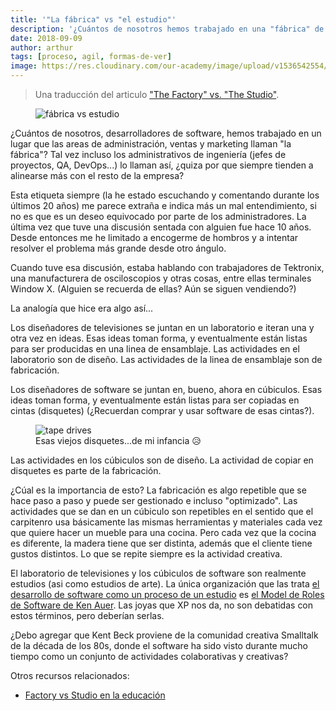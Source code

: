 ```yaml
---
title: '"La fábrica" vs "el estudio"'
description: '¿Cuántos de nosotros hemos trabajado en una "fábrica" de software este término "fábrica" quizá sea un malentendido.'
date: 2018-09-09
author: arthur
tags: [proceso, agil, formas-de-ver]
image: https://res.cloudinary.com/our-academy/image/upload/v1536542554/articles/factory-vs-studio.jpg
---
```



> Una traducción del articulo ["The Factory" vs. "The Studio"](http://patricklogan.blogspot.com/2003_08_31_patricklogan_archive.html).

<figure>
  <Image src="factory-vs-studio" alt="fábrica vs estudio" />
</figure>

¿Cuántos de nosotros, desarrolladores de software, hemos trabajado en un
lugar que las areas de administración, ventas y marketing llaman "la
fábrica"? Tal vez incluso los administrativos de ingeniería (jefes de
proyectos, QA, DevOps...) lo llaman así, ¿quiza por que siempre tienden a
alinearse más con el resto de la empresa?

Esta etiqueta siempre (la he estado escuchando y comentando durante los
últimos 20 años) me parece extraña e indica más un mal entendimiento, si
no es que es un deseo equivocado por parte de los administradores. La
última vez que tuve una discusión sentada con alguien fue hace 10 años.
Desde entonces me he limitado a encogerme de hombros y a intentar resolver
el problema más grande desde otro ángulo.

Cuando tuve esa discusión, estaba hablando con trabajadores de Tektronix,
una manufacturera de osciloscopios y otras cosas, entre ellas terminales
Window X. (Alguien se recuerda de ellas? Aún se siguen vendiendo?)

La analogía que hice era algo así...

Los diseñadores de televisiones se juntan en un laboratorio e iteran una y
otra vez en ideas. Esas ideas toman forma, y eventualmente están listas
para ser producidas en una linea de ensamblaje. Las actividades en el
laboratorio son de diseño. Las actividades de la linea de ensamblaje son
de fabricación.

Los diseñadores de software se juntan en, bueno, ahora en cúbiculos. Esas
ideas toman forma, y eventualmente están listas para ser copiadas en
cintas (disquetes) (¿Recuerdan comprar y usar software de esas cintas?).

<figure>
  <img
    src="https://upload.wikimedia.org/wikipedia/commons/3/39/Dds_tape_drive_01.jpg"
    alt="tape drives"
  />
  <figcaption>Esas viejos disquetes...de mi infancia 😥</figcaption>
</figure>

Las actividades en los cúbiculos son de diseño. La actividad de copiar en
disquetes es parte de la fabricación.

¿Cúal es la importancia de esto? La fabricación es algo repetible que se
hace paso a paso y puede ser gestionado e incluso "optimizado". Las
actividades que se dan en un cúbiculo son repetibles en el sentido que el
carpitenro usa básicamente las mismas herramientas y materiales cada vez
que quiere hacer un mueble para una cocina. Pero cada vez que la cocina es
diferente, la madera tiene que ser distinta, además que el cliente tiene
gustos distintos. Lo que se repite siempre es la actividad creativa.

El laboratorio de televisiones y los cúbiculos de software son realmente
estudios (asi como estudios de arte). La única organización que las trata [el desarrollo de software como un proceso de un estudio](http://www.rolemodelsoftware.com/moreAboutUs/publications/apprenticeshipInASoftwareStudio.php?PHPSESSID=04be1d37cd72fb4c4eae204d8c0dd895) es [el Model de Roles de Software de Ken Auer](http://www.rolemodelsoft.com/). Las joyas que XP nos da, no son debatidas con estos términos, pero
deberían serlas.

¿Debo agregar que Kent Beck proviene de la comunidad creativa Smalltalk de
la década de los 80s, donde el software ha sido visto durante mucho tiempo
como un conjunto de actividades colaborativas y creativas?

Otros recursos relacionados:

- [Factory vs Studio en la educación](https://medium.com/@mcgd/factory-vs-studio-fb83b3fe9e14)
